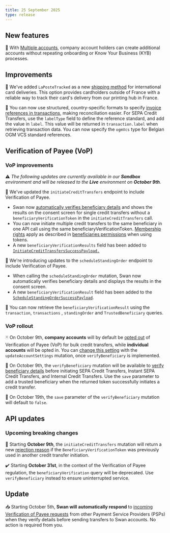 ```yaml
---
title: 25 September 2025
type: release
---
```


## New features

🏦 With [Multiple accounts](/preview/multiple-accounts/), company account holders can create additional accounts without repeating onboarding or Know Your Business (KYB) processes.

## Improvements

🚚 We've added `LaPosteTracked` as a new [shipping method](/topics/cards/physical/#shipping-methods) for international card deliveries. This option provides cardholders outside of France with a reliable way to track their card's delivery from our printing hub in France.

📄 You can now use structured, country-specific formats to specify [invoice references in transactions](/topics/payments/credit-transfers/sepa/guide-initiate-ct), making reconciliation easier. For SEPA Credit Transfers, use the `labelType` field to define the reference standard, and add the value in `label`. This value will be returned in `transaction.label` when retrieving transaction data. You can now specify the `ogmVcs` type for Belgian OGM VCS standard references.

## Verification of Payee (VoP)

### VoP improvements

⚠️ *The following updates are currently available in our **Sandbox** environment and will be released to the **Live** environment on **October 9th**.*

💸 We've updated the `initiateCreditTransfers` endpoint to include Verification of Payee. 

- Swan now [automatically verifies beneficiary details](/preview/vop/verification-of-payee#option-1) and shows the results on the consent screen for single credit transfers without a `beneficiaryVerificationToken` in the `initiateCreditTransfers` call.
- You can now initiate multiple credit transfers to the same beneficiary in one API call using the same beneficiaryVerificationToken. [Membership rights](/preview/vop/guide-verify-beneficiary/#token-permissions) apply as described in [beneficiaries permissions](/topics/payments/credit-transfers/#beneficiaries-permissions) when using tokens.
- A new `beneficiaryVerificationResults` field has been added to [`InitiateCreditTransfersSuccessPayload.`](https://api-reference.swan.io/objects/initiate-credit-transfers-success-payload/)

💸 We're introducing updates to the `scheduleStandingOrder` endpoint to include Verification of Payee.

- When calling the `scheduleStandingOrder` mutation, Swan now automatically verifies beneficiary details and displays the results in the consent screen.
- A new `beneficiaryVerificationResult` field has been added to the  [`ScheduleStandingOrderSuccessPayload`](https://api-reference.swan.io/objects/schedule-standing-order-success-payload/).

💸  You can now retrieve the `beneficiaryVerificationResult` using the  `transaction`, `transactions` , `standingOrder` and `TrustedBeneficiary` queries.

### VoP rollout

🃏 On October 9th, **company accounts** will by default be [opted out](/preview/vop/bulk-credit-transfers#bulk-requirements) of Verification of Payee (VoP) for bulk credit transfers, while **individual accounts** will be opted in. You can [change this setting](/preview/vop/bulk-credit-transfers#changing-settings) with the `updateAccountSettings` mutation, once `verifyBeneficiary` is implemented.

📡 On October 9th, the `verifyBeneficiary` mutation will be available to [verify beneficiary details](/preview/vop/guide-verify-beneficiary/) before initiating SEPA Credit Transfers, Instant SEPA Credit Transfers, and Internal Credit Transfers. Use the `save` parameter to add a trusted beneficiary when the returned token successfully initiates a credit transfer.

📩 On October 19th, the `save` parameter of the `verifyBeneficiary` mutation will default to `false`.

## API updates

### Upcoming breaking changes

🛑 Starting **October 9th**, the `initiateCreditTransfers` mutation will return a new [rejection reason](https://api-reference.swan.io/objects/beneficiary-verification-token-already-consumed-rejection/) if the `BeneficiaryVerificationToken` was previously used in another credit transfer initiation. 

✔️ Starting **October 31st**, in the context of the Verification of Payee regulation, the `beneficiaryVerification` query will be deprecated. Use `verifyBeneficiary` instead to ensure uninterrupted service.

## Update

📥 Starting October 5th, **Swan will** **automatically respond** to [incoming Verification of Payee requests](/preview/vop/incoming-vop-requests/) from other Payment Service Providers (PSPs) when they verify details before sending transfers to Swan accounts. No action is required from you.